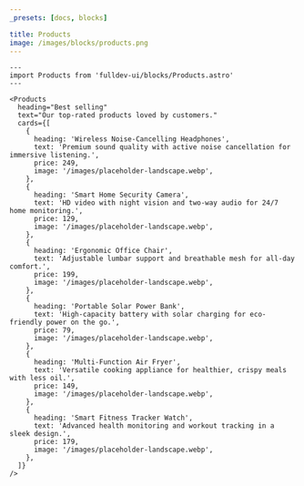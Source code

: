 ```yaml
---
_presets: [docs, blocks]

title: Products
image: /images/blocks/products.png
---
```


```astro live
---
import Products from 'fulldev-ui/blocks/Products.astro'
---

<Products
  heading="Best selling"
  text="Our top-rated products loved by customers."
  cards={[
    {
      heading: 'Wireless Noise-Cancelling Headphones',
      text: 'Premium sound quality with active noise cancellation for immersive listening.',
      price: 249,
      image: '/images/placeholder-landscape.webp',
    },
    {
      heading: 'Smart Home Security Camera',
      text: 'HD video with night vision and two-way audio for 24/7 home monitoring.',
      price: 129,
      image: '/images/placeholder-landscape.webp',
    },
    {
      heading: 'Ergonomic Office Chair',
      text: 'Adjustable lumbar support and breathable mesh for all-day comfort.',
      price: 199,
      image: '/images/placeholder-landscape.webp',
    },
    {
      heading: 'Portable Solar Power Bank',
      text: 'High-capacity battery with solar charging for eco-friendly power on the go.',
      price: 79,
      image: '/images/placeholder-landscape.webp',
    },
    {
      heading: 'Multi-Function Air Fryer',
      text: 'Versatile cooking appliance for healthier, crispy meals with less oil.',
      price: 149,
      image: '/images/placeholder-landscape.webp',
    },
    {
      heading: 'Smart Fitness Tracker Watch',
      text: 'Advanced health monitoring and workout tracking in a sleek design.',
      price: 179,
      image: '/images/placeholder-landscape.webp',
    },
  ]}
/>
```
